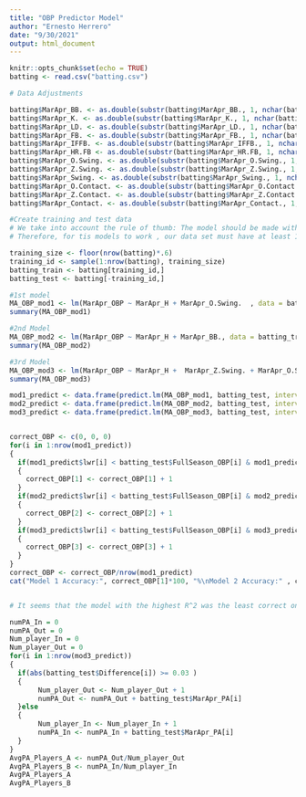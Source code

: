 ---
title: "OBP Predictor Model"
author: "Ernesto Herrero"
date: "9/30/2021"
output: html_document
---

```{r setup}
knitr::opts_chunk$set(echo = TRUE)
batting <- read.csv("batting.csv")

# Data Adjustments

batting$MarApr_BB. <- as.double(substr(batting$MarApr_BB., 1, nchar(batting$MarApr_BB.) - 1))/100
batting$MarApr_K. <- as.double(substr(batting$MarApr_K., 1, nchar(batting$MarApr_K.) - 1))/100
batting$MarApr_LD. <- as.double(substr(batting$MarApr_LD., 1, nchar(batting$MarApr_LD.) - 1))/100
batting$MarApr_FB. <- as.double(substr(batting$MarApr_FB., 1, nchar(batting$MarApr_FB.) - 1))/100
batting$MarApr_IFFB. <- as.double(substr(batting$MarApr_IFFB., 1, nchar(batting$MarApr_IFFB.) - 1))/100
batting$MarApr_HR.FB <- as.double(substr(batting$MarApr_HR.FB, 1, nchar(batting$MarApr_HR.FB) - 1))/100
batting$MarApr_O.Swing. <- as.double(substr(batting$MarApr_O.Swing., 1, nchar(batting$MarApr_O.Swing.) - 1))/100
batting$MarApr_Z.Swing. <- as.double(substr(batting$MarApr_Z.Swing., 1, nchar(batting$MarApr_Z.Swing.) - 1))/100
batting$MarApr_Swing. <- as.double(substr(batting$MarApr_Swing., 1, nchar(batting$MarApr_Swing.) - 1))/100
batting$MarApr_O.Contact. <- as.double(substr(batting$MarApr_O.Contact., 1, nchar(batting$MarApr_O.Contact.) - 1))/100
batting$MarApr_Z.Contact. <- as.double(substr(batting$MarApr_Z.Contact., 1, nchar(batting$MarApr_Z.Contact.) - 1))/100
batting$MarApr_Contact. <- as.double(substr(batting$MarApr_Contact., 1, nchar(batting$MarApr_Contact.) - 1))/100

#Create training and test data
# We take into account the rule of thumb: The model should be made with at least 10-20 variables per parameter
# Therefore, for tis models to work , our data set must have at least 100 parameters

training_size <- floor(nrow(batting)*.6)
training_id <- sample(1:nrow(batting), training_size)
batting_train <- batting[training_id,]
batting_test <- batting[-training_id,]
```

```{r draft_models_construction, include=FALSE}

#1st model
MA_OBP_mod1 <- lm(MarApr_OBP ~ MarApr_H + MarApr_O.Swing.  , data = batting_train)
summary(MA_OBP_mod1)

#2nd Model
MA_OBP_mod2 <- lm(MarApr_OBP ~ MarApr_H + MarApr_BB., data = batting_train)
summary(MA_OBP_mod2)

#3rd Model
MA_OBP_mod3 <- lm(MarApr_OBP ~ MarApr_H +  MarApr_Z.Swing. + MarApr_O.Swing. + MarApr_O.Contact. + MarApr_LD., data = batting_train)
summary(MA_OBP_mod3)

```

```{r model_testing}
mod1_predict <- data.frame(predict.lm(MA_OBP_mod1, batting_test, interval = "confidence", level = .95))
mod2_predict <- data.frame(predict.lm(MA_OBP_mod2, batting_test, interval = "confidence", level = .95))
mod3_predict <- data.frame(predict.lm(MA_OBP_mod3, batting_test, interval = "confidence", level = .95))


correct_OBP <- c(0, 0, 0)
for(i in 1:nrow(mod1_predict))
{
  if(mod1_predict$lwr[i] < batting_test$FullSeason_OBP[i] & mod1_predict$upr[i] > batting_test$FullSeason_OBP[i])
  {
    correct_OBP[1] <- correct_OBP[1] + 1
  }
  if(mod2_predict$lwr[i] < batting_test$FullSeason_OBP[i] & mod2_predict$upr[i] > batting_test$FullSeason_OBP[i])
  {
    correct_OBP[2] <- correct_OBP[2] + 1
  }
  if(mod3_predict$lwr[i] < batting_test$FullSeason_OBP[i] & mod3_predict$upr[i] > batting_test$FullSeason_OBP[i])
  {
    correct_OBP[3] <- correct_OBP[3] + 1
  }
} 
correct_OBP <- correct_OBP/nrow(mod1_predict)
cat("Model 1 Accuracy:", correct_OBP[1]*100, "%\nModel 2 Accuracy:" , correct_OBP[2]*100, "%\nModel 3 Accuracy:", correct_OBP[3]*100,"%")


# It seems that the model with the highest R^2 was the least correct one. That happens since using the OBP of a player to predict final OBP is not the way to do it. We must use projection statistics such as O-Swing % to project OBP.
```

```{r analysis}

numPA_In = 0
numPA_Out = 0
Num_player_In = 0
Num_player_Out = 0
for(i in 1:nrow(mod3_predict))
{
  if(abs(batting_test$Difference[i]) >= 0.03 )
  {
       Num_player_Out <- Num_player_Out + 1
       numPA_Out <- numPA_Out + batting_test$MarApr_PA[i]
  }else
  {
       Num_player_In <- Num_player_In + 1
       numPA_In <- numPA_In + batting_test$MarApr_PA[i]
  }
}
AvgPA_Players_A <- numPA_Out/Num_player_Out
AvgPA_Players_B <- numPA_In/Num_player_In
AvgPA_Players_A
AvgPA_Players_B

```



